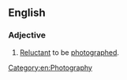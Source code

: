 ==English==

===Adjective===
{{en-adj|head=[[camera]]-[[shy]]}}

# [[reluctant|Reluctant]] to be [[photograph]]ed.

[[Category:en:Photography]]
